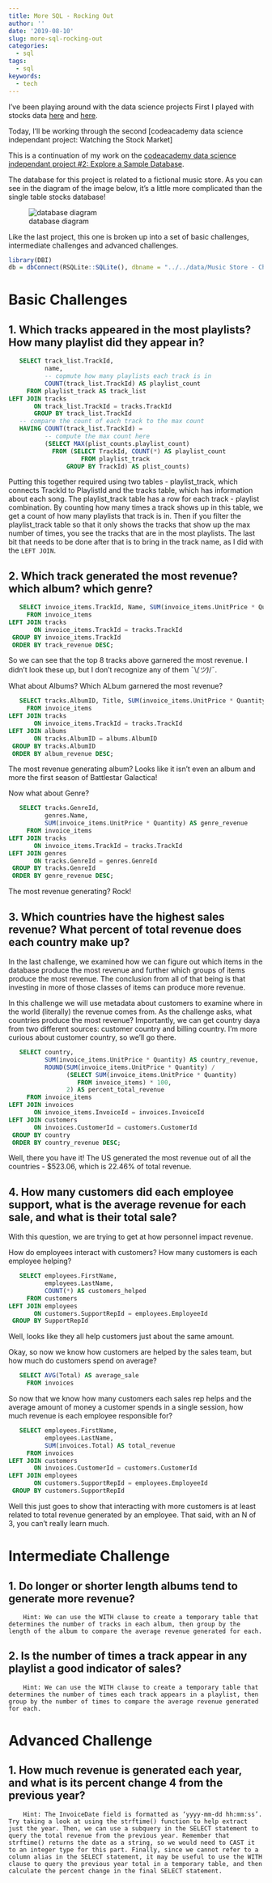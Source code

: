 ```yaml
---
title: More SQL - Rocking Out
author: ''
date: '2019-08-10'
slug: more-sql-rocking-out
categories:
  - sql
tags:
  - sql
keywords:
  - tech
---
```


I've been playing around with the data science projects First I played with stocks data [here](../../07/creating-a-stocks-database/) and [here](../../07/working-with-stocks-basic-sql).

Today, I'll be working through the second [codeacademy data science independant project: Watching the Stock Market]

This is a continuation of my work on the [codeacademy data science independant project #2: Explore a Sample Database](https://discuss.codecademy.com/t/data-science-independent-project-2-explore-a-sample-database/419945). 

The database for this project is related to a fictional music store. As you can see in the diagram of the image below, it's a little more complicated than the single table stocks database!

![database diagram](/post/2019-08-10-more-sql-rocking-out_files/sqlite-sample-database-color.jpg)

Like the last project, this one is broken up into a set of basic challenges, intermediate challenges and advanced challenges. 

```r
library(DBI)
db = dbConnect(RSQLite::SQLite(), dbname = "../../data/Music Store - Chinook/chinook.db")
```

# Basic Challenges

## 1. Which tracks appeared in the most playlists? How many playlist did they appear in?

```sql
   SELECT track_list.TrackId,
          name, 
          -- copmute how many playlists each track is in
          COUNT(track_list.TrackId) AS playlist_count
     FROM playlist_track AS track_list
LEFT JOIN tracks
       ON track_list.TrackId = tracks.TrackId
       GROUP BY track_list.TrackId
   -- compare the count of each track to the max count
   HAVING COUNT(track_list.TrackId) = 
          -- compute the max count here
          (SELECT MAX(plist_counts.playlist_count) 
            FROM (SELECT TrackId, COUNT(*) AS playlist_count 
                    FROM playlist_track
                GROUP BY TrackId) AS plist_counts)
```

Putting this together required using two tables - playlist_track, which connects TrackId to PlaylistId and the tracks table, which has information about each song. The playlist_track table has a row for each track - playlist combination. By counting how many times a track shows up in this table, we get a count of how many playlists that track is in. Then if you filter the playlist_track table so that it only shows the tracks that show up the max number of times, you see the tracks that are in the most playlists. The last bit that needs to be done after that is to bring in the track name, as I did with the `LEFT JOIN`.

## 2. Which track generated the most revenue? which album? which genre?

```sql
   SELECT invoice_items.TrackId, Name, SUM(invoice_items.UnitPrice * Quantity) AS track_revenue
     FROM invoice_items
LEFT JOIN tracks
       ON invoice_items.TrackId = tracks.TrackId
 GROUP BY invoice_items.TrackId
 ORDER BY track_revenue DESC;
```

So we can see that the top 8 tracks above garnered the most revenue. I didn't look these up, but I don't recognize any of them ¯\\_(ツ)_/¯.

What about Albums? Which ALbum garnered the most revenue?
```sql
   SELECT tracks.AlbumID, Title, SUM(invoice_items.UnitPrice * Quantity) AS album_revenue
     FROM invoice_items
LEFT JOIN tracks
       ON invoice_items.TrackId = tracks.TrackId
LEFT JOIN albums
       ON tracks.AlbumID = albums.AlbumID
 GROUP BY tracks.AlbumID
 ORDER BY album_revenue DESC;
```
The most revenue generating album? Looks like it isn't even an album and more the first season of Battlestar Galactica! 

Now what about Genre?
```sql
   SELECT tracks.GenreId, 
          genres.Name, 
          SUM(invoice_items.UnitPrice * Quantity) AS genre_revenue
     FROM invoice_items
LEFT JOIN tracks
       ON invoice_items.TrackId = tracks.TrackId
LEFT JOIN genres
       ON tracks.GenreId = genres.GenreId
 GROUP BY tracks.GenreId
 ORDER BY genre_revenue DESC;
```

The most revenue generating? Rock! 

## 3. Which countries have the highest sales revenue? What percent of total revenue does each country make up?

In the last challenge, we examined how we can figure out which items in the database produce the most revenue and further which groups of items produce the most revenue. The conclusion from all of that being is that investing in more of those classes of items can produce more revenue. 

In this challenge we will use metadata about customers to examine where in the world (literally) the revenue comes from. As the challenge asks, what countries produce the most revenue? Importantly, we can get country daya from two different sources: customer country and billing country. I'm more curious about customer country, so we'll go there.

```sql
   SELECT country, 
          SUM(invoice_items.UnitPrice * Quantity) AS country_revenue,
          ROUND(SUM(invoice_items.UnitPrice * Quantity) / 
                (SELECT SUM(invoice_items.UnitPrice * Quantity)
                   FROM invoice_items) * 100, 
                2) AS percent_total_revenue
     FROM invoice_items
LEFT JOIN invoices
       ON invoice_items.InvoiceId = invoices.InvoiceId
LEFT JOIN customers
       ON invoices.CustomerId = customers.CustomerId
 GROUP BY country
 ORDER BY country_revenue DESC;
```

Well, there you have it! The US generated the most revenue out of all the countries - $523.06, which is 22.46% of total revenue. 

## 4. How many customers did each employee support, what is the average revenue for each sale, and what is their total sale?

With this question, we are trying to get at how personnel impact revenue. 

How do employees interact with customers? How many customers is each employee helping?


```sql
   SELECT employees.FirstName,
          employees.LastName, 
          COUNT(*) AS customers_helped
     FROM customers
LEFT JOIN employees
       ON customers.SupportRepId = employees.EmployeeId
 GROUP BY SupportRepId
```

Well, looks like they all help customers just about the same amount. 

Okay, so now we know how customers are helped by the sales team, but how much do customers spend on average?

```sql
   SELECT AVG(Total) AS average_sale
     FROM invoices
```

So now that we know how many customers each sales rep helps and the average amount of money a customer spends in a single session, how much revenue is each employee responsible for?

```sql
   SELECT employees.FirstName,
          employees.LastName, 
          SUM(invoices.Total) AS total_revenue
     FROM invoices
LEFT JOIN customers
       ON invoices.CustomerId = customers.CustomerId
LEFT JOIN employees
       ON customers.SupportRepId = employees.EmployeeId
 GROUP BY customers.SupportRepId
```

Well this just goes to show that interacting with more customers is at least related to total revenue generated by an employee. That said, with an N of 3, you can't really learn much. 

# Intermediate Challenge

## 1. Do longer or shorter length albums tend to generate more revenue?
        Hint: We can use the WITH clause to create a temporary table that determines the number of tracks in each album, then group by the length of the album to compare the average revenue generated for each.
## 2. Is the number of times a track appear in any playlist a good indicator of sales?
        Hint: We can use the WITH clause to create a temporary table that determines the number of times each track appears in a playlist, then group by the number of times to compare the average revenue generated for each.

# Advanced Challenge

## 1. How much revenue is generated each year, and what is its percent change 4 from the previous year?
        Hint: The InvoiceDate field is formatted as ‘yyyy-mm-dd hh:mm:ss’. Try taking a look at using the strftime() function to help extract just the year. Then, we can use a subquery in the SELECT statement to query the total revenue from the previous year. Remember that strftime() returns the date as a string, so we would need to CAST it to an integer type for this part. Finally, since we cannot refer to a column alias in the SELECT statement, it may be useful to use the WITH clause to query the previous year total in a temporary table, and then calculate the percent change in the final SELECT statement.
